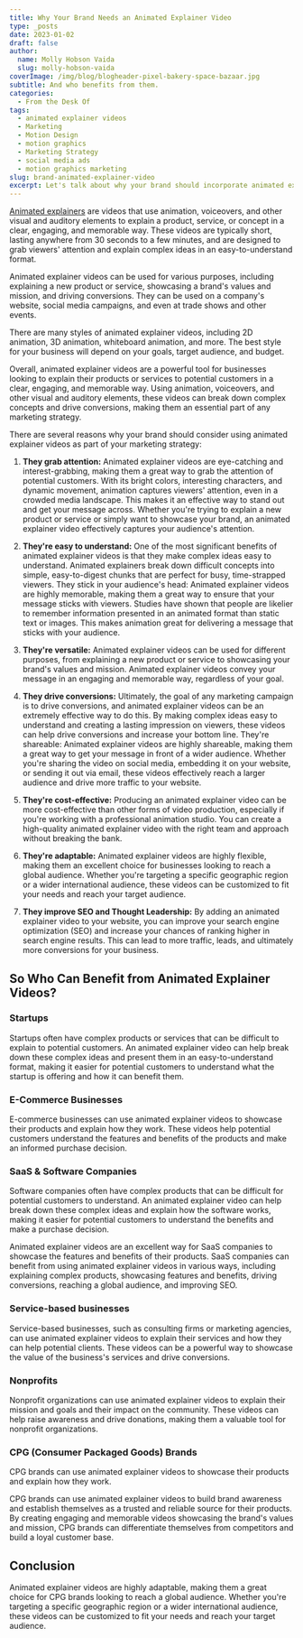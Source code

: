 ```yaml
---
title: Why Your Brand Needs an Animated Explainer Video
type: _posts
date: 2023-01-02
draft: false
author:
  name: Molly Hobson Vaida
  slug: molly-hobson-vaida
coverImage: /img/blog/blogheader-pixel-bakery-space-bazaar.jpg
subtitle: And who benefits from them.
categories:
  - From the Desk Of
tags:
  - animated explainer videos
  - Marketing
  - Motion Design
  - motion graphics
  - Marketing Strategy
  - social media ads
  - motion graphics marketing
slug: brand-animated-explainer-video
excerpt: Let's talk about why your brand should incorporate animated explainer videos into your marketing campaigns, and who could benefit from them.
---
```


[Animated explainers](https://pixelbakery.com/services/animated-explainer-videos) are videos that use animation, voiceovers, and other visual and auditory elements to explain a product, service, or concept in a clear, engaging, and memorable way. These videos are typically short, lasting anywhere from 30 seconds to a few minutes, and are designed to grab viewers' attention and explain complex ideas in an easy-to-understand format.

Animated explainer videos can be used for various purposes, including explaining a new product or service, showcasing a brand's values and mission, and driving conversions. They can be used on a company's website, social media campaigns, and even at trade shows and other events.

There are many styles of animated explainer videos, including 2D animation, 3D animation, whiteboard animation, and more. The best style for your business will depend on your goals, target audience, and budget.

Overall, animated explainer videos are a powerful tool for businesses looking to explain their products or services to potential customers in a clear, engaging, and memorable way. Using animation, voiceovers, and other visual and auditory elements, these videos can break down complex concepts and drive conversions, making them an essential part of any marketing strategy.

There are several reasons why your brand should consider using animated explainer videos as part of your marketing strategy:

1. **They grab attention:** Animated explainer videos are eye-catching and interest-grabbing, making them a great way to grab the attention of potential customers. With its bright colors, interesting characters, and dynamic movement, animation captures viewers' attention, even in a crowded media landscape. This makes it an effective way to stand out and get your message across. Whether you're trying to explain a new product or service or simply want to showcase your brand, an animated explainer video effectively captures your audience's attention. 
2. **They're easy to understand:** One of the most significant benefits of animated explainer videos is that they make complex ideas easy to understand. Animated explainers break down difficult concepts into simple, easy-to-digest chunks that are perfect for busy, time-strapped viewers.
They stick in your audience's head: Animated explainer videos are highly memorable, making them a great way to ensure that your message sticks with viewers. Studies have shown that people are likelier to remember information presented in an animated format than static text or images. This makes animation great for delivering a message that sticks with your audience.
3. **They're versatile:** Animated explainer videos can be used for different purposes, from explaining a new product or service to showcasing your brand's values and mission. Animated explainer videos convey your message in an engaging and memorable way, regardless of your goal.

4. **They drive conversions:** Ultimately, the goal of any marketing campaign is to drive conversions, and animated explainer videos can be an extremely effective way to do this. By making complex ideas easy to understand and creating a lasting impression on viewers, these videos can help drive conversions and increase your bottom line.
They're shareable: Animated explainer videos are highly shareable, making them a great way to get your message in front of a wider audience. Whether you're sharing the video on social media, embedding it on your website, or sending it out via email, these videos effectively reach a larger audience and drive more traffic to your website.
5. **They're cost-effective:** Producing an animated explainer video can be more cost-effective than other forms of video production, especially if you're working with a professional animation studio. You can create a high-quality animated explainer video with the right team and approach without breaking the bank.
6. **They're adaptable:** Animated explainer videos are highly flexible, making them an excellent choice for businesses looking to reach a global audience. Whether you're targeting a specific geographic region or a wider international audience, these videos can be customized to fit your needs and reach your target audience.
7. **They improve SEO and Thought Leadership:** By adding an animated explainer video to your website, you can improve your search engine optimization (SEO) and increase your chances of ranking higher in search engine results. This can lead to more traffic, leads, and ultimately more conversions for your business.

## So Who Can Benefit from Animated Explainer Videos?

### Startups

Startups often have complex products or services that can be difficult to explain to potential customers. An animated explainer video can help break down these complex ideas and present them in an easy-to-understand format, making it easier for potential customers to understand what the startup is offering and how it can benefit them.

### E-Commerce Businesses

E-commerce businesses can use animated explainer videos to showcase their products and explain how they work. These videos help potential customers understand the features and benefits of the products and make an informed purchase decision.

### SaaS & Software Companies

Software companies often have complex products that can be difficult for potential customers to understand. An animated explainer video can help break down these complex ideas and explain how the software works, making it easier for potential customers to understand the benefits and make a purchase decision.

Animated explainer videos are an excellent way for SaaS companies to showcase the features and benefits of their products. SaaS companies can benefit from using animated explainer videos in various ways, including explaining complex products, showcasing features and benefits, driving conversions, reaching a global audience, and improving SEO.

### Service-based businesses
Service-based businesses, such as consulting firms or marketing agencies, can use animated explainer videos to explain their services and how they can help potential clients. These videos can be a powerful way to showcase the value of the business's services and drive conversions.

### Nonprofits
Nonprofit organizations can use animated explainer videos to explain their mission and goals and their impact on the community. These videos can help raise awareness and drive donations, making them a valuable tool for nonprofit organizations.

### CPG (Consumer Packaged Goods) Brands
CPG brands can use animated explainer videos to showcase their products and explain how they work. 

CPG brands can use animated explainer videos to build brand awareness and establish themselves as a trusted and reliable source for their products. By creating engaging and memorable videos showcasing the brand's values and mission, CPG brands can differentiate themselves from competitors and build a loyal customer base.

## Conclusion
Animated explainer videos are highly adaptable, making them a great choice for CPG brands looking to reach a global audience. Whether you're targeting a specific geographic region or a wider international audience, these videos can be customized to fit your needs and reach your target audience.